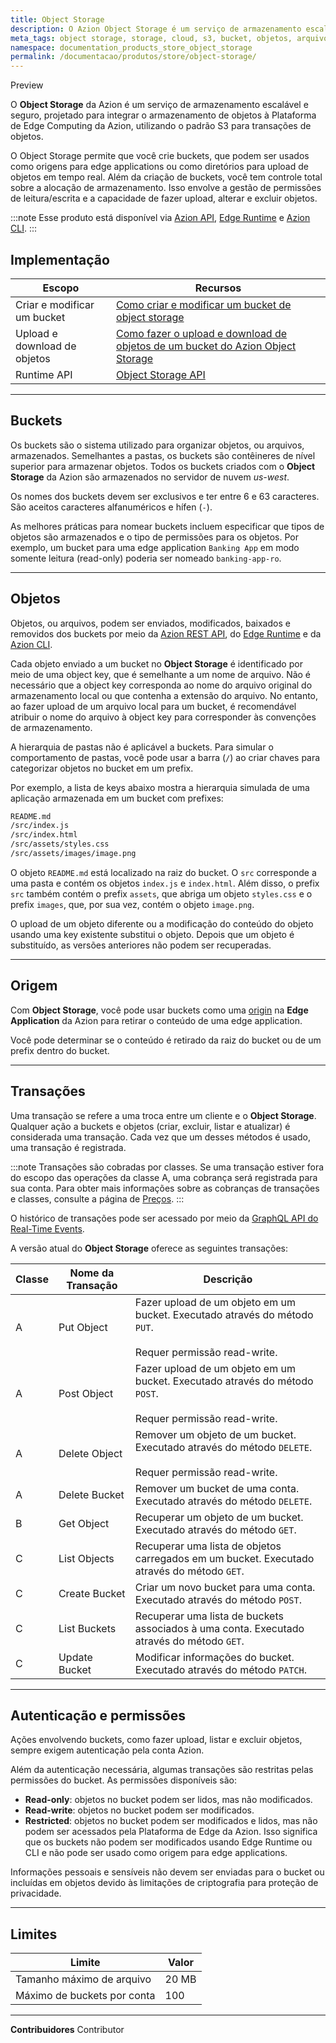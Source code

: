 ```yaml
---
title: Object Storage
description: O Azion Object Storage é um serviço de armazenamento escalável e seguro projetado para integrar o armazenamento de objetos com a Plataforma de Edge Computing da Azion usando o padrão S3.
meta_tags: object storage, storage, cloud, s3, bucket, objetos, arquivos, armazenamento, file storage
namespace: documentation_products_store_object_storage
permalink: /documentacao/produtos/store/object-storage/
---
```



<Badge variant="accent">
  Preview
</Badge>

O **Object Storage** da Azion é um serviço de armazenamento escalável e seguro, projetado para integrar o armazenamento de objetos à Plataforma de Edge Computing da Azion, utilizando o padrão S3 para transações de objetos. 

O Object Storage permite que você crie buckets, que podem ser usados como origens para edge applications ou como diretórios para upload de objetos em tempo real. Além da criação de buckets, você tem controle total sobre a alocação de armazenamento. Isso envolve a gestão de permissões de leitura/escrita e a capacidade de fazer upload, alterar e excluir objetos.

:::note
Esse produto está disponível via [Azion API](https://api.azion.com), [Edge Runtime](/pt-br/documentacao/produtos/edge-application/edge-functions/runtime/visao-geral/) e [Azion CLI](/pt-br/documentacao/produtos/azion-cli/visao-geral/).
:::

## Implementação

| Escopo | Recursos |
| --- | --- |
| Criar e modificar um bucket | [Como criar e modificar um bucket de object storage](/pt-br/documentacao/produtos/guias/criar-e-modificar-um-bucket/) |
| Upload e download de objetos | [Como fazer o upload e download de objetos de um bucket do Azion Object Storage](/pt-br/documentacao/produtos/guias/upload-e-download-de-objetos-do-bucket/) |
| Runtime API | [Object Storage API](/pt-br/documentacao/devtools/runtime/api-reference/storage/) |

---

## Buckets

Os buckets são o sistema utilizado para organizar objetos, ou arquivos, armazenados. Semelhantes a pastas, os buckets são contêineres de nível superior para armazenar objetos. Todos os buckets criados com o **Object Storage** da Azion são armazenados no servidor de nuvem *us-west*.

Os nomes dos buckets devem ser exclusivos e ter entre 6 e 63 caracteres. São aceitos caracteres alfanuméricos e hífen (`-`). 

As melhores práticas para nomear buckets incluem especificar que tipos de objetos são armazenados e o tipo de permissões para os objetos. Por exemplo, um bucket para uma edge application `Banking App` em modo somente leitura (read-only) poderia ser nomeado `banking-app-ro`.

---

## Objetos

Objetos, ou arquivos, podem ser enviados, modificados, baixados e removidos dos buckets por meio da [Azion REST API](https://api.azion.com), do [Edge Runtime](/pt-br/documentacao/produtos/edge-application/edge-functions/runtime/visao-geral/) e da [Azion CLI](/pt-br/documentacao/produtos/azion-cli/visao-geral/).

Cada objeto enviado a um bucket no **Object Storage** é identificado por meio de uma object key, que é semelhante a um nome de arquivo. Não é necessário que a object key corresponda ao nome do arquivo original do armazenamento local ou que contenha a extensão do arquivo. No entanto, ao fazer upload de um arquivo local para um bucket, é recomendável atribuir o nome do arquivo à object key para corresponder às convenções de armazenamento.

A hierarquia de pastas não é aplicável a buckets. Para simular o comportamento de pastas, você pode usar a barra (`/`) ao criar chaves para categorizar objetos no bucket em um prefix.

Por exemplo, a lista de keys abaixo mostra a hierarquia simulada de uma aplicação armazenada em um bucket com prefixes:

```bash
README.md
/src/index.js
/src/index.html
/src/assets/styles.css
/src/assets/images/image.png
```

O objeto `README.md` está localizado na raiz do bucket. O  `src` corresponde a uma pasta e contém os objetos `index.js` e `index.html`. Além disso, o prefix `src` também contém o prefix `assets`, que abriga um objeto `styles.css` e o prefix `images`, que, por sua vez, contém o objeto `image.png`.

O upload de um objeto diferente ou a modificação do conteúdo do objeto usando uma key existente substitui o objeto. Depois que um objeto é substituído, as versões anteriores não podem ser recuperadas.

---

## Origem

Com **Object Storage**, você pode usar buckets como uma [origin](/pt-br/documentacao/produtos/edge-application/origins/#object-storage) na **Edge Application** da Azion para retirar o conteúdo de uma edge application.

Você pode determinar se o conteúdo é retirado da raiz do bucket ou de um prefix dentro do bucket.

---

## Transações

Uma transação se refere a uma troca entre um cliente e o **Object Storage**. Qualquer ação a buckets e objetos (criar, excluir, listar e atualizar) é considerada uma transação. Cada vez que um desses métodos é usado, uma transação é registrada.

:::note
Transações são cobradas por classes. Se uma transação estiver fora do escopo das operações da classe A, uma cobrança será registrada para sua conta. Para obter mais informações sobre as cobranças de transações e classes, consulte a página de [Preços](https://www.azion.com/en/pricing/).
:::

O histórico de transações pode ser acessado por meio da [GraphQL API do Real-Time Events](/pt-br/documentacao/produtos/graphql-api/recursos/campos-events/#activityhistoryevents-activity-history).

A versão atual do **Object Storage** oferece as seguintes transações:

| Classe | Nome da Transação | Descrição |
| --- | --- | --- |
| A | Put Object | Fazer upload de um objeto em um bucket. Executado através do método `PUT`. <br></br>Requer permissão read-write. |
| A | Post Object | Fazer upload de um objeto em um bucket. Executado através do método `POST`. <br></br>Requer permissão read-write. |
| A | Delete Object | Remover um objeto de um bucket. Executado através do método `DELETE`. <br></br>Requer permissão read-write. |
| A | Delete Bucket | Remover um bucket de uma conta. Executado através do método `DELETE`. |
| B | Get Object | Recuperar um objeto de um bucket. Executado através do método `GET`. |
| C | List Objects | Recuperar uma lista de objetos carregados em um bucket. Executado através do método `GET`. |
| C | Create Bucket | Criar um novo bucket para uma conta. Executado através do método `POST`. |
| C | List Buckets | Recuperar uma lista de buckets associados à uma conta. Executado através do método `GET`. |
| C | Update Bucket | Modificar informações do bucket. Executado através do método `PATCH`. |

---

## Autenticação e permissões

Ações envolvendo buckets, como fazer upload, listar e excluir objetos, sempre exigem autenticação pela conta Azion.  

Além da autenticação necessária, algumas transações são restritas pelas permissões do bucket. As permissões disponíveis são:

- **Read-only**: objetos no bucket podem ser lidos, mas não modificados.
- **Read-write**: objetos no bucket podem ser modificados.
- **Restricted**: objetos no bucket podem ser modificados e lidos, mas não podem ser acessados pela Plataforma de Edge da Azion. Isso significa que os buckets não podem ser modificados usando Edge Runtime ou CLI e não pode ser usado como origem para edge applications.

Informações pessoais e sensíveis não devem ser enviadas para o bucket ou incluídas em objetos devido às limitações de criptografia para proteção de privacidade.

---

## Limites

| Limite | Valor | 
| --- | --- | 
| Tamanho máximo de arquivo | 20 MB |
| Máximo de buckets por conta | 100 |

---


**Contribuidores** <ContributorList>Contributor</ContributorList>
